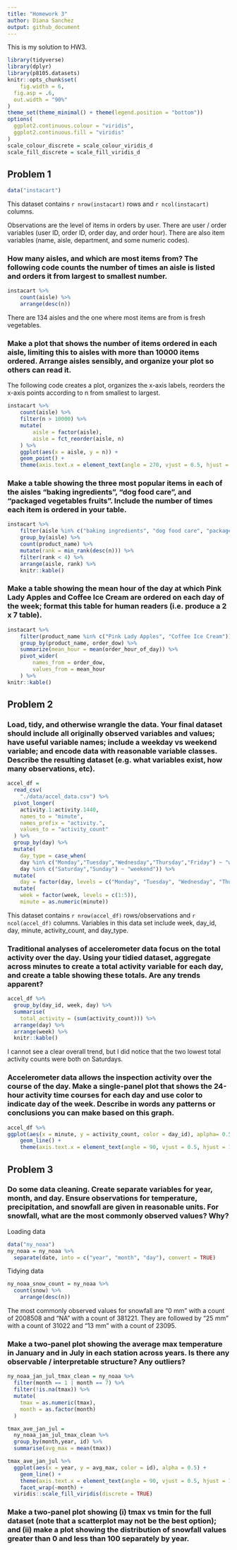 ```yaml
---
title: "Homework 3"
author: Diana Sanchez
output: github_document
---
```


This is my solution to HW3.

```r
library(tidyverse)
library(dplyr)
library(p8105.datasets)
knitr::opts_chunk$set(
	fig.width = 6, 
  fig.asp = .6,
  out.width = "90%"
)
theme_set(theme_minimal() + theme(legend.position = "bottom"))
options(
  ggplot2.continuous.colour = "viridis",
  ggplot2.continuous.fill = "viridis"
)
scale_colour_discrete = scale_colour_viridis_d
scale_fill_discrete = scale_fill_viridis_d
```


## Problem 1

```r
data("instacart")
```

This dataset contains `r nrow(instacart)` rows and `r ncol(instacart)` columns. 

Observations are the level of items in orders by user. There are user / order variables (user ID, order ID, order day, and order hour). There are also item variables (name, aisle, department, and some numeric codes). 


### How many aisles, and which are most items from? The following code counts the number of times an aisle is listed and orders it from largest to smallest number.

```r
instacart %>% 
	count(aisle) %>% 
	arrange(desc(n))
```

There are 134 aisles and the one where most items are from is fresh vegetables.


### Make a plot that shows the number of items ordered in each aisle, limiting this to aisles with more than 10000 items ordered. Arrange aisles sensibly, and organize your plot so others can read it.

The following code creates a plot, organizes the x-axis labels, reorders the x-axis points according to n from smallest to largest.

```r
instacart %>% 
	count(aisle) %>% 
	filter(n > 10000) %>% 
	mutate(
		aisle = factor(aisle),
		aisle = fct_reorder(aisle, n)
	) %>% 
	ggplot(aes(x = aisle, y = n)) + 
	geom_point() + 
	theme(axis.text.x = element_text(angle = 270, vjust = 0.5, hjust = 1))
```


### Make a table showing the three most popular items in each of the aisles “baking ingredients”, “dog food care”, and “packaged vegetables fruits”. Include the number of times each item is ordered in your table.

```r
instacart %>% 
	filter(aisle %in% c("baking ingredients", "dog food care", "packaged vegetables fruits")) %>% 
	group_by(aisle) %>% 
	count(product_name) %>%
	mutate(rank = min_rank(desc(n))) %>% 
	filter(rank < 4) %>% 
	arrange(aisle, rank) %>% 
	knitr::kable()
```


### Make a table showing the mean hour of the day at which Pink Lady Apples and Coffee Ice Cream are ordered on each day of the week; format this table for human readers (i.e. produce a 2 x 7 table).

```r
instacart %>% 
	filter(product_name %in% c("Pink Lady Apples", "Coffee Ice Cream")) %>% 
	group_by(product_name, order_dow) %>% 
	summarize(mean_hour = mean(order_hour_of_day)) %>% 
	pivot_wider(
		names_from = order_dow,
		values_from = mean_hour
	) %>%
knitr::kable()
```

## Problem 2

### Load, tidy, and otherwise wrangle the data. Your final dataset should include all originally observed variables and values; have useful variable names; include a weekday vs weekend variable; and encode data with reasonable variable classes. Describe the resulting dataset (e.g. what variables exist, how many observations, etc).

```r
accel_df =
  read_csv(
    "./data/accel_data.csv") %>%
  pivot_longer(
    activity.1:activity.1440,
    names_to = "minute",
    names_prefix = "activity.",
    values_to = "activity_count"
  ) %>%
  group_by(day) %>%
  mutate(
    day_type = case_when(
    day %in% c("Monday","Tuesday","Wednesday","Thursday","Friday") ~ "weekday",
    day %in% c("Saturday","Sunday") ~ "weekend")) %>%
  mutate(
    day = factor(day, levels = c("Monday", "Tuesday", "Wednesday", "Thursday", "Friday", "Saturday", "Sunday"))) %>%
  mutate(
    week = factor(week, levels = c(1:5)),
    minute = as.numeric(minute))
```

This dataset contains `r nrow(accel_df)` rows/observations and `r ncol(accel_df)` columns. Variables in this data set include week, day_id, day, minute, activity_count, and day_type.


### Traditional analyses of accelerometer data focus on the total activity over the day. Using your tidied dataset, aggregate across minutes to create a total activity variable for each day, and create a table showing these totals. Are any trends apparent?

```r
accel_df %>%
  group_by(day_id, week, day) %>%
  summarise(
    total_activity = (sum(activity_count))) %>%
  arrange(day) %>%
  arrange(week) %>%
  knitr::kable()
```

I cannot see a clear overall trend, but I did notice that the two lowest total activity counts were both on Saturdays.


### Accelerometer data allows the inspection activity over the course of the day. Make a single-panel plot that shows the 24-hour activity time courses for each day and use color to indicate day of the week. Describe in words any patterns or conclusions you can make based on this graph.

```r
accel_df %>%
ggplot(aes(x = minute, y = activity_count, color = day_id), aplpha= 0.5) + 
	geom_line() + 
	theme(axis.text.x = element_text(angle = 90, vjust = 0.5, hjust = 1))
```


## Problem 3

### Do some data cleaning. Create separate variables for year, month, and day. Ensure observations for temperature, precipitation, and snowfall are given in reasonable units. For snowfall, what are the most commonly observed values? Why?

Loading data
```r
data("ny_noaa")
ny_noaa = ny_noaa %>%
  separate(date, into = c("year", "month", "day"), convert = TRUE)
```

Tidying data
```r
ny_noaa_snow_count = ny_noaa %>%
  count(snow) %>% 
	arrange(desc(n))
```

The most commonly observed values for snowfall are "0 mm" with a count of 2008508 and "NA" with a count of 381221. They are followed by "25 mm" with a count of 31022 and "13 mm" with a count of 23095.

### Make a two-panel plot showing the average max temperature in January and in July in each station across years. Is there any observable / interpretable structure? Any outliers?

```r
ny_noaa_jan_jul_tmax_clean = ny_noaa %>%
  filter(month == 1 | month == 7) %>%
  filter(!is.na(tmax)) %>%
  mutate(
    tmax = as.numeric(tmax),
    month = as.factor(month)
  )

tmax_ave_jan_jul = 
  ny_noaa_jan_jul_tmax_clean %>%
  group_by(month,year, id) %>%
  summarise(avg_max = mean(tmax))

tmax_ave_jan_jul %>% 
  ggplot(aes(x = year, y = avg_max, color = id), alpha = 0.5) + 
	geom_line() + 
	theme(axis.text.x = element_text(angle = 90, vjust = 0.5, hjust = 1)) +
	facet_wrap(~month) +
  viridis::scale_fill_viridis(discrete = TRUE)
```

### Make a two-panel plot showing (i) tmax vs tmin for the full dataset (note that a scatterplot may not be the best option); and (ii) make a plot showing the distribution of snowfall values greater than 0 and less than 100 separately by year.
